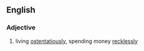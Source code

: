 ==English==
{{rfv}}

===Adjective===
{{en-adj|pos=[[nigger]] [[rich]]|-}}

# {{context|of a person}} living [[ostentatiously]], spending money [[recklessly]]